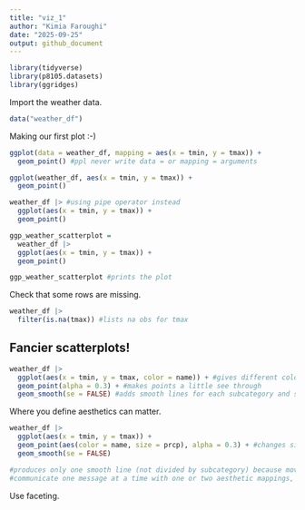```yaml
---
title: "viz_1"
author: "Kimia Faroughi"
date: "2025-09-25"
output: github_document
---
```


```r
library(tidyverse)
library(p8105.datasets)
library(ggridges)
```

Import the weather data.

```r
data("weather_df")
```

Making our first plot :-)

```r
ggplot(data = weather_df, mapping = aes(x = tmin, y = tmax)) + 
  geom_point() #ppl never write data = or mapping = arguments

ggplot(weather_df, aes(x = tmin, y = tmax)) + 
  geom_point()
```

```r
weather_df |> #using pipe operator instead
  ggplot(aes(x = tmin, y = tmax)) +
  geom_point()
```

```r
ggp_weather_scatterplot = 
  weather_df |> 
  ggplot(aes(x = tmin, y = tmax)) +
  geom_point()

ggp_weather_scatterplot #prints the plot
```

Check that some rows are missing.

```r
weather_df |> 
  filter(is.na(tmax)) #lists na obs for tmax
```

## Fancier scatterplots!

```r
weather_df |> 
  ggplot(aes(x = tmin, y = tmax, color = name)) + #gives different color for each name variable in dataset
  geom_point(alpha = 0.3) + #makes points a little see through
  geom_smooth(se = FALSE) #adds smooth lines for each subcategory and se = FALSE removes error bars (don't trust them)
```

Where you define aesthetics can matter.

```r
weather_df |> 
  ggplot(aes(x = tmin, y = tmax)) +
  geom_point(aes(color = name, size = prcp), alpha = 0.3) + #changes size of every point based on precipitation var
  geom_smooth(se = FALSE)

#produces only one smooth line (not divided by subcategory) because moved the aesthetic of color to geom_point rather than the main ggplot line
#communicate one message at a time with one or two aesthetic mappings, don't need to include lots of different options because you want your "audience" to understand the plot
```

Use faceting. 

```r

```

